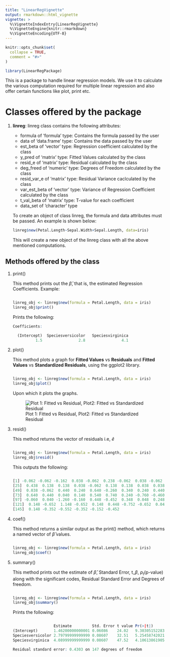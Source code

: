 ```yaml
---
title: "LinearRegVignette"
output: rmarkdown::html_vignette
vignette: >
  %\VignetteIndexEntry{LinearRegVignette}
  %\VignetteEngine{knitr::rmarkdown}
  %\VignetteEncoding{UTF-8}
---
```


```r
knitr::opts_chunk$set(
  collapse = TRUE,
  comment = "#>"
)
```

```r
library(LinearRegPackage)
```

This is a package to handle linear regression models. We use it to calculate the various computation required for multiple linear regression and also offer certain functions like plot, print etc.

# Classes offered by the package
1. **linreg**: linreg class contains the following attributes:
    * formula of 'formula' type: Contains the formula passed by the user
    * data of 'data.frame' type: Contains the data passed by the user
    * est_beta of 'vector' type: Regression coefficient calculated by the class
    * y_pred of 'matrix' type: Fitted Values calculated by the class
    * resid_e of 'matrix' type: Residual calculated by the class
    * deg_freed of 'numeric' type: Degrees of Freedom calculated by the class
    * resid_var_e of 'matrix' type: Residual Variance caclculated by the class
    * var_est_beta of 'vector' type: Variance of Regression Coefficient calculated by the class
    * t_val_beta of 'matrix' type: T-value for each coefficient
    * data_set of 'character' type

    To create an object of class linreg, the formula and data
    attributes must be passed. An example is shown below:
    
    ```r
    linreg$new(Petal.Length~Sepal.Width+Sepal.Length, data=iris)
    ```
    This will create a new object of the linreg class with all the above mentioned computations.
    
## Methods offered by the class
1. print()  

    This method prints out the $\hat{\beta}$, that is, the estimated Regression Coefficients.
    Example: 
    
    ```r
    
    linreg_obj <- linreg$new(formula = Petal.Length, data = iris)
    linreg_obj$print()
    
    ```
    Prints the following:
    
    ```r
    Coefficients:
    
      (Intercept)  Speciesversicolor   Speciesvirginica  
              1.5                2.8                4.1  
    ```
2. plot()  

    This method plots a graph for **Fitted Values** vs **Residuals** and **Fitted Values** vs **Standardized Residuals**, using the ggplot2 library.
  
    ```r
  
    linreg_obj <- linreg$new(formula = Petal.Length, data = iris)
    linreg_obj$plot()
  
    ```
    
    Upon which it plots the graphs.  
    
    
    ![Plot 1: Fitted vs Residual, Plot2: Fitted vs Standardized Residual](C:\Users\Varun\Documents\LinearRegPackage\vignettes\plot_method.png)
  
    
    
3. resid()  

    This method returns the vector of residuals i.e, $\hat{e}$
    
    ```r
    
    linreg_obj <- linreg$new(formula = Petal.Length, data = iris)
    linreg_obj$resid()
    
    ```
    This outputs the following:
    
    ```r
    
    [1] -0.062 -0.062 -0.162  0.038 -0.062  0.238 -0.062  0.038 -0.062  0.038  0.038  0.138 -0.062 -0.362 -0.262  0.038 -0.162 -0.062  0.238  0.038  0.238  0.038 -0.462  0.238
    [25]  0.438  0.138  0.138  0.038 -0.062  0.138  0.138  0.038  0.038 -0.062  0.038 -0.262 -0.162 -0.062 -0.162  0.038 -0.162 -0.162 -0.162  0.138  0.438 -0.062  0.138 -0.062
    [49]  0.038 -0.062  0.440  0.240  0.640 -0.260  0.340  0.240  0.440 -0.960  0.340 -0.360 -0.760 -0.060 -0.260  0.440 -0.660  0.140  0.240 -0.160  0.240 -0.360  0.540 -0.260
    [73]  0.640  0.440  0.040  0.140  0.540  0.740  0.240 -0.760 -0.460 -0.560 -0.360  0.840  0.240  0.240  0.440  0.140 -0.160 -0.260  0.140  0.340 -0.260 -0.960 -0.060 -0.060
    [97] -0.060  0.040 -1.260 -0.160  0.448 -0.452  0.348  0.048  0.248  1.048 -1.052  0.748  0.248  0.548 -0.452 -0.252 -0.052 -0.552 -0.452 -0.252 -0.052  1.148  1.348 -0.552
    [121]  0.148 -0.652  1.148 -0.652  0.148  0.448 -0.752 -0.652  0.048  0.248  0.548  0.848  0.048 -0.452  0.048  0.548  0.048 -0.052 -0.752 -0.152  0.048 -0.452 -0.452  0.348
    [145]  0.148 -0.352 -0.552 -0.352 -0.152 -0.452
    
    ```
    
4. coef()  
    
    This method returns a similar output as the print() method, which returns a named vector of $\hat{\beta}$ values.
    
    ```r
    
    linreg_obj <- linreg$new(formula = Petal.Length, data = iris)
    linreg_obj$coef()
    
    ```
    
5. summary()  
    
    This method prints out the estimate of $\hat{\beta}$, Standard Error, t_${\beta}$, $p_t$(p-value) along with the significant codes, Residual Standard Error and Degrees of freedom.
    
    ```r
    
    linreg_obj <- linreg$new(formula = Petal.Length, data = iris)
    linreg_obj$summary()
    
    ```
    
    Prints the following: 
    
    ```r
    
                      Estimate         Std. Error t value Pr(>|t|)             Sign Code
    (Intercept)       1.46200000000001 0.06086    24.02   9.30305152283648e-53 ***      
    Speciesversicolor 2.79799999999999 0.08607    32.51   5.254587420216e-69   ***      
    Speciesvirginica  4.08999999999999 0.08607    47.52   4.10613861905217e-91 ***      

    Residual standard error: 0.4303 on 147 degrees of freedom
    
    
    ```
  
    

  
